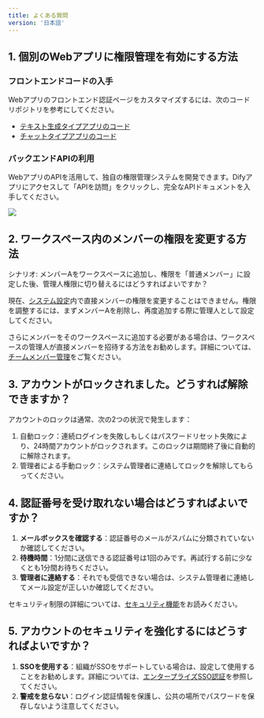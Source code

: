 ```yaml
---
title: よくある質問
version: '日本語'
---
```


## 1. 個別のWebアプリに権限管理を有効にする方法

### フロントエンドコードの入手

Webアプリのフロントエンド認証ページをカスタマイズするには、次のコードリポジトリを参考にしてください。

- [テキスト生成タイプアプリのコード](https://github.com/langgenius/webapp-text-generator)
- [チャットタイプアプリのコード](https://github.com/langgenius/webapp-conversation)

### バックエンドAPIの利用

WebアプリのAPIを活用して、独自の権限管理システムを開発できます。Difyアプリにアクセスして「APIを訪問」をクリックし、完全なAPIドキュメントを入手してください。

![](/ja-jp/img/83116e9cc6c367e59ce712d001860d23.png)

## 2. ワークスペース内のメンバーの権限を変更する方法

シナリオ: メンバーAをワークスペースに追加し、権限を「普通メンバー」に設定した後、管理人権限に切り替えるにはどうすればよいですか？

現在、[システム設定](/administrator-guide/system-settings)内で直接メンバーの権限を変更することはできません。権限を調整するには、まずメンバーAを削除し、再度追加する際に管理人として設定してください。

さらにメンバーをそのワークスペースに追加する必要がある場合は、ワークスペースの管理人が直接メンバーを招待する方法をお勧めします。詳細については、[チームメンバー管理](/ja-jp/user-guide/management/team-members-management)をご覧ください。

## 3. アカウントがロックされました。どうすれば解除できますか？

アカウントのロックは通常、次の2つの状況で発生します：

1. 自動ロック：連続ログインを失敗しもしくはパスワードリセット失敗により、24時間アカウントがロックされます。このロックは期間終了後に自動的に解除されます。
2. 管理者による手動ロック：システム管理者に連絡してロックを解除してもらってください。

## 4. 認証番号を受け取れない場合はどうすればよいですか？

1. **メールボックスを確認する**：認証番号のメールがスパムに分類されていないか確認してください。
2. **待機時間**：1分間に送信できる認証番号は1回のみです。再試行する前に少なくとも1分間お待ちください。
3. **管理者に連絡する**：それでも受信できない場合は、システム管理者に連絡してメール設定が正しいか確認してください。

セキュリティ制限の詳細については、[セキュリティ機能](/ja-jp/administrator-guide/security-guide)をお読みください。

## 5. アカウントのセキュリティを強化するにはどうすればよいですか？

1. **SSOを使用する**：組織がSSOをサポートしている場合は、設定して使用することをお勧めします。詳細については、[エンタープライズSSO認証](/ja-jp/administrator-guide/sso/introduction)を参照してください。
2. **警戒を怠らない**：ログイン認証情報を保護し、公共の場所でパスワードを保存しないよう注意してください。
